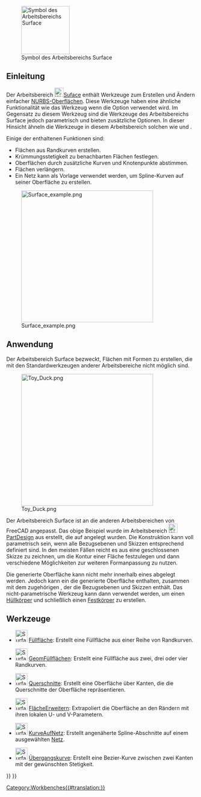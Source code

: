<languages/>

{{Docnav/de
|[[Spreadsheet_Workbench/de|Arbeitsbereich Spreadsheet]]
|[[TechDraw_Workbench/de|Arbeitsbereich TechDraw]]
|IconL=Workbench_Spreadsheet.svg
|IconR=Workbench_TechDraw.svg
}}

[[Image:Workbench_Surface.svg|thumb|128px|Symbol des Arbeitsbereichs Surface]]

{{TOCright}}

<span id="Introduction"></span>
==Einleitung==

Der Arbeitsbereich [[Image:Workbench_Surface.svg|24px]][[Surface_Workbench/de|Suface]] enthält Werkzeuge zum Erstellen und Ändern einfacher [https://en.wikipedia.org/wiki/Non-uniform_rational_B-spline NURBS-Oberflächen]. 
Diese Werkzeuge haben eine ähnliche Funktionalität wie das Werkzeug {{Button|[[File:Part Builder.svg|16px]] [[Part_Builder/de|Part Formgenerator]]}} wenn die {{MenuCommand|Fläche aus Kanten}} Option verwendet wird. Im Gegensatz zu diesem Werkzeug sind die Werkzeuge des Arbeitsbereichs Surface jedoch parametrisch und bieten zusätzliche Optionen. In dieser Hinsicht ähneln die Werkzeuge in diesem Arbeitsbereich solchen wie {{Button|[[File:PartDesign_AdditiveLoft.svg|16px]] [[PartDesign_AdditiveLoft/de|PartDesign Ausformung]]}} und {{Button|[[File:PartDesign_AdditivePipe.svg|16px]] [[PartDesign AdditivePipe/de|PartDesign Rohr]]}}.

Einige der enthaltenen Funktionen sind:
* Flächen aus Randkurven erstellen.
* Krümmungsstetigkeit zu benachbarten Flächen festlegen.
* Oberflächen durch zusätzliche Kurven und Knotenpunkte abstimmen.
* Flächen verlängern.
* Ein Netz kann als Vorlage verwendet werden, um Spline-Kurven auf seiner Oberfläche zu erstellen.

[[Image:Surface_example.png|350px]]

<span id="Usage"></span>
==Anwendung==

Der Arbeitsbereich Surface bezweckt, Flächen mit Formen zu erstellen, die mit den Standardwerkzeugen anderer Arbeitsbereiche nicht möglich sind.

[[File:Toy_Duck.png|350px]]

{{Caption|Oberfläche, aus Skizzen erstellt, die auf Bezugsebenen angeordnet sind, mit den Werkzeugen des Arbeitsbereichs [[PartDesign Workbench/de|PartDesign]]}}

Der Arbeitsbereich Surface ist an die anderen Arbeitsbereichen von FreeCAD angepasst. Das obige Beispiel wurde im Arbeitsbereich [[File:Workbench_PartDesign.svg|24px]] [[PartDesign_Workbench/de|PartDesign]] aus {{Button|[[File:Sketcher_NewSketch.svg|16px]] [[Sketch/de|Skizzen]]}} erstellt, die auf {{Button|[[File:PartDesign_Plane.svg|16px]] [[PartDesign_Plane/de|PartDesign Bezugsebenen]]}} angelegt wurden. Die Konstruktion kann voll parametrisch sein, wenn alle Bezugsebenen und Skizzen entsprechend definiert sind. In den meisten Fällen reicht es aus eine geschlossenen Skizze zu zeichnen, um die Kontur einer Fläche festzulegen und dann verschiedene Möglichkeiten zur weiteren Formanpassung zu nutzen.

Die generierte Oberfläche kann nicht mehr innerhalb eines {{Button|[[File:PartDesign_Body.svg|16px]] [[PartDesign_Body/de|PartDesign Körpers]]}} abgelegt werden. Jedoch kann ein {{Button|[[File:Std_Part.svg|16px]] [[Std_Part/de|Std Part]]}} die generierte Oberfläche enthalten, zusammen mit dem zugehörigen {{Button|[[File:PartDesign_Body.svg|16px]] [[PartDesign_Body/de|PartDesign Körper]]}}, der die Bezugsebenen und Skizzen enthält. Das nicht-parametrische Werkzeug {{Button|[[File:Part_Builder.svg|16px]] [[Part_Builder/de|Part Formgenerator]]}} kann dann verwendet werden, um einen [[Glossary/de#Shell|Hüllkörper]] und schließlich einen [[Glossary/de#Solid|Festkörper]] zu erstellen.

<span id="Tools"></span>
==Werkzeuge==

* [[File:Surface_Filling.svg|32px|link=Surface_Filling]] [[Surface_Filling/de|Füllfläche]]: Erstellt eine Füllfläche aus einer Reihe von Randkurven.

* [[File:Surface_GeomFillSurface.svg|32px|link=Surface_GeomFillSurface/de]] [[Surface_GeomFillSurface/de|GeomFüllflächen]]: Erstellt eine Füllfläche aus zwei, drei oder vier Randkurven.

* [[File:Surface_Sections.svg|32px|link=Surface_Sections/de]] [[Surface_Sections/de|Querschnitte]]: Erstellt eine Oberfläche über Kanten, die die Querschnitte der Oberfläche repräsentieren.

* [[File:Surface_ExtendFace.svg|32px|link=Surface_ExtendFace]] [[Surface_ExtendFace/de|FlächeErweitern]]: Extrapoliert die Oberfläche an den Rändern mit ihren lokalen U- und V-Parametern.

* [[File:Surface_CurveOnMesh.svg|32px|link=Surface_CurveOnMesh]] [[Surface_CurveOnMesh/de|KurveAufNetz]]: Erstellt angenäherte Spline-Abschnitte auf einem ausgewählten [[Mesh_Workbench/de|Netz]].

* [[File:Surface_BlendCurve.svg|32px|link=Surface_BlendCurve]] [[Surface_BlendCurve/de|Übergangskurve]]: Erstellt eine Bezier-Kurve zwischen zwei Kanten mit der gewünschten Stetigkeit.


{{Docnav/de
|[[Spreadsheet_Workbench/de|Arbeitsbereich Spreadsheet]]
|[[TechDraw_Workbench/de|Arbeitsbereich TechDraw]]
|IconL=Workbench_Spreadsheet.svg
|IconR=Workbench_TechDraw.svg
}}

{{Surface Tools navi{{#translation:}}}}
{{Userdocnavi{{#translation:}}}}
[[Category:Workbenches{{#translation:}}]]